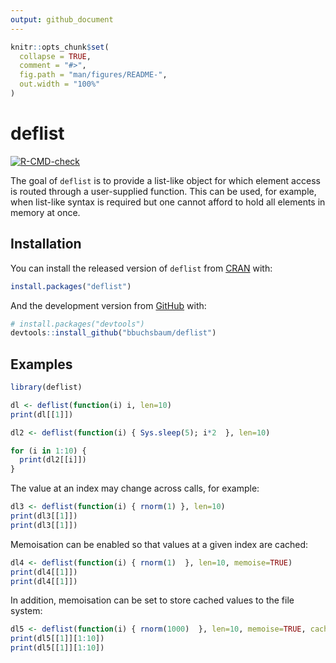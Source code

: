 ```yaml
---
output: github_document
---
```


<!-- README.md is generated from README.Rmd. Please edit that file -->

```r
knitr::opts_chunk$set(
  collapse = TRUE,
  comment = "#>",
  fig.path = "man/figures/README-",
  out.width = "100%"
)
```

# deflist 

<!-- badges: start -->
[![R-CMD-check](https://github.com/bbuchsbaum/deflist/actions/workflows/R-CMD-check.yaml/badge.svg)](https://github.com/bbuchsbaum/deflist/actions/workflows/R-CMD-check.yaml)
<!-- badges: end -->

The goal of `deflist` is to provide a list-like object for which element access is routed through a user-supplied function. This can be used, for example, when list-like syntax is required but one cannot afford to hold all elements in memory at once.

## Installation

You can install the released version of `deflist` from [CRAN](https://CRAN.R-project.org) with:

``` r
install.packages("deflist")
```

And the development version from [GitHub](https://github.com/) with:

``` r
# install.packages("devtools")
devtools::install_github("bbuchsbaum/deflist")
```
## Examples

```r

library(deflist)

dl <- deflist(function(i) i, len=10)
print(dl[[1]])

dl2 <- deflist(function(i) { Sys.sleep(5); i*2  }, len=10)

for (i in 1:10) {
  print(dl2[[i]])
}


```

The value at an index may change across calls, for example:

```r
dl3 <- deflist(function(i) { rnorm(1) }, len=10)
print(dl3[[1]])
print(dl3[[1]])
```

Memoisation can be enabled so that values at a given index are cached:

```r
dl4 <- deflist(function(i) { rnorm(1)  }, len=10, memoise=TRUE)
print(dl4[[1]])
print(dl4[[1]])

```

In addition, memoisation can be set to store cached values to the file system:

```r
dl5 <- deflist(function(i) { rnorm(1000)  }, len=10, memoise=TRUE, cache="file", cachedir = tempdir())
print(dl5[[1]][1:10])
print(dl5[[1]][1:10])
```


